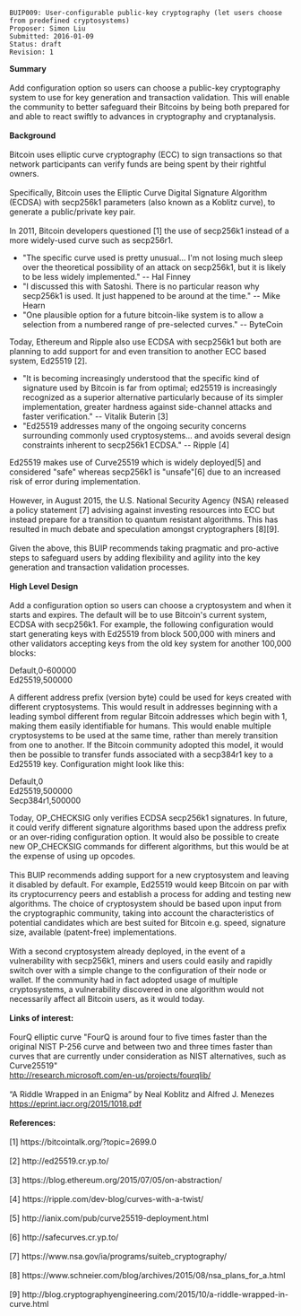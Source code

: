 <pre>
BUIP009: User-configurable public-key cryptography (let users choose from predefined cryptosystems)
Proposer: Simon Liu
Submitted: 2016-01-09
Status: draft
Revision: 1
</pre>
'''Summary'''<br />
<br />
Add configuration option so users can choose a public-key cryptography system to use for key generation and transaction validation. This will enable the community to better safeguard their Bitcoins by being both prepared for and able to react swiftly to advances in cryptography and cryptanalysis.<br />
<br />
'''Background'''<br />
<br />
Bitcoin uses elliptic curve cryptography (ECC) to sign transactions so that network participants can verify funds are being spent by their rightful owners.<br />
<br />
Specifically, Bitcoin uses the Elliptic Curve Digital Signature Algorithm (ECDSA) with secp256k1 parameters (also known as a Koblitz curve), to generate a public/private key pair.<br />
<br />
In 2011, Bitcoin developers questioned [1] the use of secp256k1 instead of a more widely-used curve such as secp256r1.

* &quot;The specific curve used is pretty unusual... I'm not losing much sleep over the theoretical possibility of an attack on secp256k1, but it is likely to be less widely implemented.&quot; -- Hal Finney
* &quot;I discussed this with Satoshi. There is no particular reason why secp256k1 is used. It just happened to be around at the time.&quot; -- Mike Hearn
* &quot;One plausible option for a future bitcoin-like system is to allow a selection from a numbered range of pre-selected curves.&quot; -- ByteCoin

Today, Ethereum and Ripple also use ECDSA with secp256k1 but both are planning to add support for and even transition to another ECC based system, Ed25519 [2].

* &quot;It is becoming increasingly understood that the specific kind of signature used by Bitcoin is far from optimal; ed25519 is increasingly recognized as a superior alternative particularly because of its simpler implementation, greater hardness against side-channel attacks and faster verification.&quot; -- Vitalik Buterin [3]
* &quot;Ed25519 addresses many of the ongoing security concerns surrounding commonly used cryptosystems… and avoids several design constraints inherent to secp256k1 ECDSA.&quot; -- Ripple [4]

Ed25519 makes use of Curve25519 which is widely deployed[5] and considered &quot;safe&quot; whereas secp256k1 is &quot;unsafe&quot;[6] due to an increased risk of error during implementation.<br />
<br />
However, in August 2015, the U.S. National Security Agency (NSA) released a policy statement [7] advising against investing resources into ECC but instead prepare for a transition to quantum resistant algorithms. This has resulted in much debate and speculation amongst cryptographers [8][9].<br />
<br />
Given the above, this BUIP recommends taking pragmatic and pro-active steps to safeguard users by adding flexibility and agility into the key generation and transaction validation processes.<br />
<br />
'''High Level Design '''<br />
<br />
Add a configuration option so users can choose a cryptosystem and when it starts and expires. The default will be to use Bitcoin's current system, ECDSA with secp256k1. For example, the following configuration would start generating keys with Ed25519 from block 500,000 with miners and other validators accepting keys from the old key system for another 100,000 blocks:

Default,0-600000<br />
Ed25519,500000​

A different address prefix (version byte) could be used for keys created with different cryptosystems. This would result in addresses beginning with a leading symbol different from regular Bitcoin addresses which begin with 1, making them easily identifiable for humans. This would enable multiple cryptosystems to be used at the same time, rather than merely transition from one to another. If the Bitcoin community adopted this model, it would then be possible to transfer funds associated with a secp384r1 key to a Ed25519 key. Configuration might look like this:

Default,0<br />
Ed25519,500000<br />
Secp384r1,500000​

Today, OP_CHECKSIG only verifies ECDSA secp256k1 signatures. In future, it could verify different signature algorithms based upon the address prefix or an over-riding configuration option. It would also be possible to create new OP_CHECKSIG commands for different algorithms, but this would be at the expense of using up opcodes.<br />
<br />
This BUIP recommends adding support for a new cryptosystem and leaving it disabled by default. For example, Ed25519 would keep Bitcoin on par with its cryptocurrency peers and establish a process for adding and testing new algorithms. The choice of cryptosystem should be based upon input from the cryptographic community, taking into account the characteristics of potential candidates which are best suited for Bitcoin e.g. speed, signature size, available (patent-free) implementations.<br />
<br />
With a second cryptosystem already deployed, in the event of a vulnerability with secp256k1, miners and users could easily and rapidly switch over with a simple change to the configuration of their node or wallet. If the community had in fact adopted usage of multiple cryptosystems, a vulnerability discovered in one algorithm would not necessarily affect all Bitcoin users, as it would today.<br />
<br />
'''Links of interest:'''<br />
<br />
FourQ elliptic curve &quot;FourQ is around four to five times faster than the original NIST P-256 curve and between two and three times faster than curves that are currently under consideration as NIST alternatives, such as Curve25519&quot;<br />
http://research.microsoft.com/en-us/projects/fourqlib/<br />
<br />
“A Riddle Wrapped in an Enigma” by Neal Koblitz and Alfred J. Menezes<br />
https://eprint.iacr.org/2015/1018.pdf<br />
<br />
'''References:'''<br />
<br />
[1] https://bitcointalk.org/?topic=2699.0<br />
<br />
[2] http://ed25519.cr.yp.to/<br />
<br />
[3] https://blog.ethereum.org/2015/07/05/on-abstraction/<br />
<br />
[4] https://ripple.com/dev-blog/curves-with-a-twist/<br />
<br />
[5] http://ianix.com/pub/curve25519-deployment.html<br />
<br />
[6] http://safecurves.cr.yp.to/<br />
<br />
[7] https://www.nsa.gov/ia/programs/suiteb_cryptography/<br />
<br />
[8] https://www.schneier.com/blog/archives/2015/08/nsa_plans_for_a.html<br />
<br />
[9] http://blog.cryptographyengineering.com/2015/10/a-riddle-wrapped-in-curve.html

